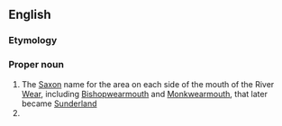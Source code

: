 ==English==

===Etymology===
{{compound|en|Wear|mouth}}

===Proper noun===
{{en-proper noun}}

# The [[Saxon]] name for the area on each side of the mouth of the River [[Wear]], including [[Bishopwearmouth]] and [[Monkwearmouth]], that later became [[Sunderland]]
# {{surname}}